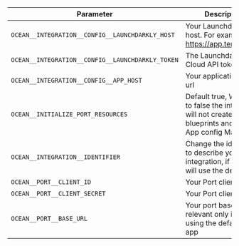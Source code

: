 | Parameter                                           | Description                                                                                                        | Required |
| --------------------------------------------------- | ------------------------------------------------------------------------------------------------------------------ | -------- |
| `OCEAN__INTEGRATION__CONFIG__LAUNCHDARKLY_HOST`  | Your Launchdarkly host. For example https://app.terraform.io                                                          | ✅       |
| `OCEAN__INTEGRATION__CONFIG__LAUNCHDARKLY_TOKEN` | The Launchdarkly Cloud API token                                                                                      | ✅       |
| `OCEAN__INTEGRATION__CONFIG__APP_HOST`              | Your application's host url                                                                                        | ❌       |
| `OCEAN__INITIALIZE_PORT_RESOURCES`                  | Default true, When set to false the integration will not create default blueprints and the port App config Mapping | ❌       |
| `OCEAN__INTEGRATION__IDENTIFIER`                    | Change the identifier to describe your integration, if not set will use the default one                            | ❌       |
| `OCEAN__PORT__CLIENT_ID`                            | Your Port client id                                                                                                | ✅       |
| `OCEAN__PORT__CLIENT_SECRET`                        | Your Port client secret                                                                                            | ✅       |
| `OCEAN__PORT__BASE_URL`                             | Your port base url, relevant only if not using the default Port app                                                | ❌       |
